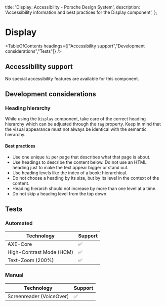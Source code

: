 
  title: 'Display: Accessibility - Porsche Design System',
  description: 'Accessibility information and best practices for the Display component',
};

# Display <ComponentStatus tagName="p-display"></ComponentStatus>

<TableOfContents headings={["Accessibility support","Development considerations","Tests"]} />

## Accessibility support

No special accessibility features are available for this component.

## Development considerations

### Heading hierarchy

While using the `Display` component, take care of the correct heading hierarchy which can be adjusted through the `tag`
property. Keep in mind that the visual appearance must not always be identical with the semantic hierarchy.

#### Best practices

- Use one unique `h1` per page that describes what that page is about.
- Use headings to describe the content below. Do not use an HTML heading just to make the text appear bigger or stand
  out.
- Use heading levels like the index of a book: hierarchical.
- Do not choose a heading by its size, but by its level in the context of the content.
- Heading hierarch should not increase by more than one level at a time.
- Do not skip a heading level from the top down.

## Tests

### Automated

| Technology               | Support |
| ------------------------ | ------- |
| AXE-Core                 | ✅      |
| High-Contrast Mode (HCM) | ✅      |
| Text-Zoom (200%)         | ✅      |

### Manual

| Technology               | Support |
| ------------------------ | ------- |
| Screenreader (VoiceOver) | ✅      |
